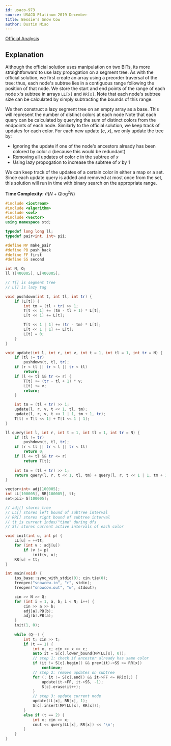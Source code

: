 ```yaml
---
id: usaco-973
source: USACO Platinum 2019 December
title: Bessie's Snow Cow
author: Dustin Miao
---
```


[Official Analysis](http://www.usaco.org/current/data/sol_snowcow_platinum_dec19.html)

## Explanation

Although the official solution uses manipulation on two BITs, its more straightforward to use lazy propogation on a segment tree. 
As with the official solution, we first create an array using a preorder traversal of the tree: thus, each node's subtree lies in
a contiguous range following the position of that node. We store the start and end points of the range of each node x's subtree in 
arrays $\texttt{LL[x]}$ and $\texttt{RR[x]}$. Note that each node's subtree size can be calculated by simply subtracting the bounds of this range.

We then construct a lazy segment tree on an empty array as a base. This will represent the number of distinct colors at each node
Note that each query can be calculated by querying the sum of distinct colors from the endpoints of each node. 
Similarly to the official solution, we keep track of updates for each color. For each new update ($c$, $x$), we only update the tree by: 
- Ignoring the update if one of the node's ancestors already has been colored by color $c$ (because this would be redundant)
- Removing all updates of color $c$ in the subtree of $x$ 
- Using lazy propogation to increase the subtree of $x$ by 1

We can keep track of the updates of a certain color in either a map or a set. Since each update query is added and removed at most once
from the set, this solution will run in time with binary search on the appropriate range. 

**Time Complexity:** $\mathcal O(N + Q \log^2 N)$

<LanguageSection>

<CPPSection>

```cpp
#include <iostream>
#include <algorithm>
#include <set>
#include <vector>
using namespace std;

typedef long long ll;
typedef pair<int, int> pii;

#define MP make_pair
#define PB push_back
#define FF first
#define SS second

int N, Q;
ll T[400005], L[400005];

// T[] is segment tree
// L[] is lazy tag

void pushdown(int t, int tl, int tr) {
	if (L[t]) {
		int tm = (tl + tr) >> 1;
		T[t << 1] += (tm - tl + 1) * L[t];
		L[t << 1] += L[t];

		T[t << 1 | 1] += (tr - tm) * L[t];
		L[t << 1 | 1] += L[t];
		L[t] = 0;
	}
}

void update(int l, int r, int v, int t = 1, int tl = 1, int tr = N) {
	if (tl != tr)
		pushdown(t, tl, tr);
	if (r < tl || tr < l || tr < tl)
		return;
	if (l <= tl && tr <= r) {
		T[t] += (tr - tl + 1) * v;
		L[t] += v;
		return;
	}

	int tm = (tl + tr) >> 1;
	update(l, r, v, t << 1, tl, tm);
	update(l, r, v, t << 1 | 1, tm + 1, tr);
	T[t] = T[t << 1] + T[t << 1 | 1];
}

ll query(int l, int r, int t = 1, int tl = 1, int tr = N) {
	if (tl != tr)
		pushdown(t, tl, tr);
	if (r < tl || tr < l || tr < tl)
		return 0;
	if (l <= tl && tr <= r)
		return T[t];
	
	int tm = (tl + tr) >> 1;
	return query(l, r, t << 1, tl, tm) + query(l, r, t << 1 | 1, tm + 1, tr);
}

vector<int> adj[100005];
int LL[100005], RR[100005], tt;
set<pii> S[100005];

// adj[] stores tree
// LL[] stores left bound of subtree interval
// RR[] stores right bound of subtree interval
// tt is current index/"time" during dfs
// S[] stores current active intervals of each color

void init(int u, int p) {
	LL[u] = ++tt;
	for (int v : adj[u]) 
		if (v != p)
			init(v, u);
	RR[u] = tt;
}

int main(void) {
	ios_base::sync_with_stdio(0); cin.tie(0);
	freopen("snowcow.in", "r", stdin);
	freopen("snowcow.out", "w", stdout);

	cin >> N >> Q;
	for (int i = 1, a, b; i < N; i++) {
		cin >> a >> b;
		adj[a].PB(b);
		adj[b].PB(a);
	}
	init(1, 0);
	
	while (Q--) {
		int t; cin >> t;
		if (t == 1) {
			int x, c; cin >> x >> c;
			auto it = S[c].lower_bound(MP(LL[x], 0)); 
			// step 1: check if ancestor already has same color
			if (it != S[c].begin() && prev(it)->SS >= RR[x])
				continue;
			// step 2: remove updates on subtree
			for (; it != S[c].end() && it->FF <= RR[x];) {
				update(it->FF, it->SS, -1);
				S[c].erase(it++);
			}
			// step 3: update current node
			update(LL[x], RR[x], 1);
			S[c].insert(MP(LL[x], RR[x]));
		}
		else if (t == 2) {
			int x; cin >> x;
			cout << query(LL[x], RR[x]) << '\n';
		}
	}
}
```

</CPPSection>

</LanguageSection>
